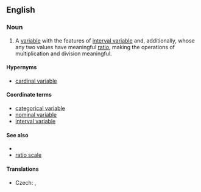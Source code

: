 ==English==

===Noun===
{{en-noun|head=[[ratio]] [[variable]]}}

# {{context|statistics|lang=en}} A [[variable]] with the features of [[interval variable]] and, additionally, whose any two values have meaningful [[ratio]], making the operations of multiplication and division meaningful.
{{examples-right|width=40%|examples=Speed<br>10 meters per second > 8 meters per second<br>10 mps - 8 mps = 2 mps<br>8 mps + 2 mps = 10 mps<br>'''10 mps / 8 mps = 1.25 (times as fast)<br>1.25 * 8 mps = 10 mps'''<br>10 mps * 8 mps = ''not defined''}}

====Hypernyms====
* [[cardinal variable]]

====Coordinate terms====
* [[categorical variable]]
* [[nominal variable]]
* [[interval variable]]

====See also====
* {{pedialite|Level of measurement}}
* [[ratio scale]]

====Translations====
{{trans-top|ratio variable}}
* Czech: {{t-|cs|poměrová veličina|f}}, {{t-|cs|poměrová proměnná|f}}
{{trans-mid}}
{{trans-bottom}}